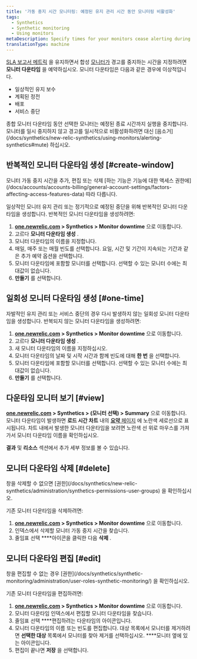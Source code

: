 ```yaml
---
title: '가동 중지 시간 모니터링: 예정된 유지 관리 시간 동안 모니터링 비활성화'
tags:
  - Synthetics
  - Synthetic monitoring
  - Using monitors
metaDescription: Specify times for your monitors cease alerting during deployments and maintenance windows.
translationType: machine
---
```


[SLA 보고서 메트릭](/docs/synthetics/new-relic-synthetics/pages/synthetics-sla-report-aggregate-monitor-metrics) 을 유지하면서 합성 [모니터가](/docs/synthetics/new-relic-synthetics/using-monitors/add-edit-monitors#types-monitors) 경고를 중지하는 시간을 지정하려면 **모니터 다운타임** 을 예약하십시오. 모니터 다운타임은 다음과 같은 경우에 이상적입니다.

* 일상적인 유지 보수
* 계획된 정전
* 배포
* 서비스 중단

<Callout variant="important">
  종합 모니터 다운타임 동안 선택한 모니터는 예정된 종료 시간까지 실행을 중지합니다. 모니터를 일시 중지하지 않고 경고를 일시적으로 비활성화하려면 대신 [음소거](/docs/synthetics/new-relic-synthetics/using-monitors/alerting-synthetics#mute) 하십시오.
</Callout>

## 반복적인 모니터 다운타임 생성 [#create-window]

<Callout variant="tip">
  모니터 가동 중지 시간을 추가, 편집 또는 삭제 [하는 기능은 기능에 대한 액세스 권한에](/docs/accounts/accounts-billing/general-account-settings/factors-affecting-access-features-data) 따라 다릅니다.
</Callout>

일상적인 모니터 유지 관리 또는 정기적으로 예정된 중단을 위해 반복적인 모니터 다운타임을 생성합니다. 반복적인 모니터 다운타임을 생성하려면:

1. **[one.newrelic.com](https://one.newrelic.com) > Synthetics > Monitor downtime** 으로 이동합니다.
2. 고르다 **<Icon name="fe-plus-circle"/>모니터 다운타임 생성** .
3. 모니터 다운타임의 이름을 지정합니다.
4. 매일, 매주 또는 매월 빈도를 선택합니다. 요일, 시간 및 기간이 지속되는 기간과 같은 추가 예약 옵션을 선택합니다.
5. 모니터 다운타임에 포함할 모니터를 선택합니다. 선택할 수 있는 모니터 수에는 최대값이 없습니다.
6. **만들기** 를 선택합니다.

## 일회성 모니터 다운타임 생성 [#one-time]

자발적인 유지 관리 또는 서비스 중단의 경우 다시 발생하지 않는 일회성 모니터 다운타임을 생성합니다. 반복되지 않는 모니터 다운타임을 생성하려면:

1. **[one.newrelic.com](https://one.newrelic.com) > Synthetics > Monitor downtime** 으로 이동합니다.
2. 고르다 **<Icon name="fe-plus-circle"/>모니터 다운타임 생성** .
3. 새 모니터 다운타임의 이름을 지정하십시오.
4. 모니터 다운타임의 날짜 및 시작 시간과 함께 빈도에 대해 **한 번** 을 선택합니다.
5. 모니터 다운타임에 포함할 모니터를 선택합니다. 선택할 수 있는 모니터 수에는 최대값이 없습니다.
6. **만들기** 를 선택합니다.

## 다운타임 모니터 보기 [#view]

**[one.newrelic.com](https://one.newrelic.com) > Synthetics > (모니터 선택) > Summary** 으로 이동합니다. 모니터 다운타임이 발생하면 **로드 시간 차트** 내의 [**요약** 페이지](/docs/synthetics/new-relic-synthetics/pages/synthetics-overview-page-view-monitors-performance) 에 노란색 세로선으로 표시됩니다. 차트 내에서 발생한 모니터 다운타임을 보려면 노란색 선 위로 마우스를 가져가서 모니터 다운타임 이름을 확인하십시오.

**결과** 및 **리소스** 섹션에서 추가 세부 정보를 볼 수 있습니다.

## 모니터 다운타임 삭제 [#delete]

<Callout variant="tip">
  창을 삭제할 수 없으면 [권한](/docs/synthetics/new-relic-synthetics/administration/synthetics-permissions-user-groups) 을 확인하십시오.
</Callout>

기존 모니터 다운타임을 삭제하려면:

1. **[one.newrelic.com](https://one.newrelic.com) > Synthetics > Monitor downtime** 으로 이동합니다.
2. 인덱스에서 삭제할 모니터 가동 중지 시간을 찾습니다.
3. 줄임표 선택 **<Icon name="fe-more-horizontal"/>**아이콘을 클릭한 다음 **삭제** .

## 모니터 다운타임 편집 [#edit]

<Callout variant="tip">
  창을 편집할 수 없는 경우 [권한](/docs/synthetics/synthetic-monitoring/administration/user-roles-synthetic-monitoring/) 을 확인하십시오.
</Callout>

기존 모니터 다운타임을 편집하려면:

1. **[one.newrelic.com](https://one.newrelic.com) > Synthetics > Monitor downtime** 으로 이동합니다.
2. 모니터 다운타임 인덱스에서 편집할 모니터 다운타임을 찾습니다.
3. 줄임표 선택 **<Icon name="fe-more-horizontal"/>**편집하려는 다운타임의 아이콘입니다.
4. 모니터 다운타임의 이름 또는 빈도를 편집합니다. 대상 목록에서 모니터를 제거하려면 **선택한 대상** 목록에서 모니터를 찾아 제거를 선택하십시오. **<Icon name="fe-x-circle"/>**모니터 옆에 있는 아이콘입니다.
5. 편집이 끝나면 **저장** 을 선택합니다.